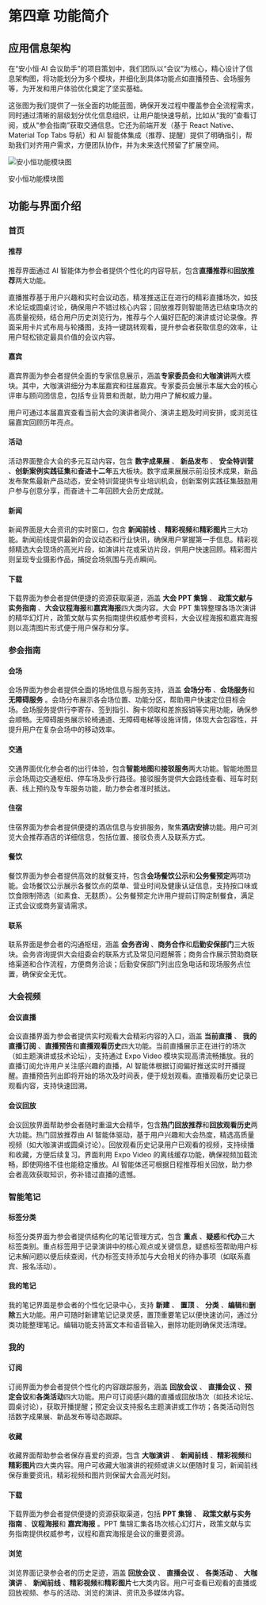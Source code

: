 
# 第四章 功能简介

## 应用信息架构

在“安小恒·AI 会议助手”的项目策划中，我们团队以“会议”为核心，精心设计了信息架构图，将功能划分为多个模块，并细化到具体功能点如直播预告、会场服务等，为开发和用户体验优化奠定了坚实基础。

这张图为我们提供了一张全面的功能蓝图，确保开发过程中覆盖参会全流程需求，同时通过清晰的层级划分优化信息组织，让用户能快速导航，比如从“我的”查看订阅，或从“参会指南”获取交通信息。它还为前端开发（基于 React Native、Material Top Tabs 导航）和 AI 智能体集成（推荐、提醒）提供了明确指引，帮助我们对齐用户需求，方便团队协作，并为未来迭代预留了扩展空间。

![安小恒功能模块图](img/4-1.png)

<figcaption>安小恒功能模块图</figcaption>

## 功能与界面介绍

### 首页

<div className="row row--no-gutters">
  <div className="col">
    <MdxFigure src={require("./img/4-2-1.png").default} desc={"推荐界面"} />
  </div>
  <div className="col">
    <MdxFigure src={require("./img/4-2-2.png").default} desc={"嘉宾界面"} />
  </div>
  <div className="col">
    <MdxFigure src={require("./img/4-2-3.png").default} desc={"活动界面"} />
  </div>
  <div className="col">
    <MdxFigure src={require("./img/4-2-4.png").default} desc={"新闻界面"} />
  </div>
  <div className="col">
    <MdxFigure src={require("./img/4-2-5.png").default} desc={"下载界面"} />
  </div>
</div>

#### 推荐

推荐界面通过 AI 智能体为参会者提供个性化的内容导航，包含**直播推荐**和**回放推荐**两大功能。

直播推荐基于用户兴趣和实时会议动态，精准推送正在进行的精彩直播场次，如技术论坛或圆桌讨论，确保用户不错过核心内容；回放推荐则智能筛选已结束场次的高质量视频，结合用户历史浏览行为，推荐与个人偏好匹配的演讲或讨论录像。界面采用卡片式布局与轮播图，支持一键跳转观看，提升参会者获取信息的效率，让用户轻松锁定最具价值的会议内容。

#### 嘉宾

嘉宾界面为参会者提供全面的专家信息展示，涵盖**专家委员会**和**大咖演讲**两大模块。其中，大咖演讲细分为本届嘉宾和往届嘉宾。专家委员会展示本届大会的核心评审与顾问团信息，包括专业背景和贡献，助力用户了解权威力量。

用户可通过本届嘉宾查看当前大会的演讲者简介、演讲主题及时间安排，或浏览往届嘉宾回顾历年亮点。

#### 活动

活动界面整合大会的多元互动内容，包含 **数字成果展** 、 **新品发布** 、 **安全特训营** 、**创新案例实践征集**和**奋进十二年**五大板块。数字成果展展示前沿技术成果，新品发布聚焦最新产品动态，安全特训营提供专业培训机会，创新案例实践征集鼓励用户参与创意分享，而奋进十二年回顾大会历史成就。

#### 新闻

新闻界面是大会资讯的实时窗口，包含 **新闻前线** 、**精彩视频**和**精彩图片**三大功能。新闻前线提供最新的会议动态和行业快讯，确保用户掌握第一手信息。精彩视频精选大会现场的高光片段，如演讲片花或采访片段，供用户快速回顾。精彩图片则呈现专业摄影作品，捕捉会场氛围与亮点瞬间。

#### 下载

下载界面为参会者提供便捷的资源获取渠道，涵盖 **大会 PPT 集锦** 、 **政策文献与实务指南** 、**大会议程海报**和**嘉宾海报**四大类内容。大会 PPT 集锦整理各场次演讲的精华幻灯片，政策文献与实务指南提供权威参考资料，大会议程海报和嘉宾海报则以高清图片形式便于用户保存和分享。

### 参会指南

<div className="row row--no-gutters">
  <div className="col">
    <MdxFigure src={require("./img/4-3-1.png").default} desc={"会场界面"} />
  </div>
  <div className="col">
    <MdxFigure src={require("./img/4-3-2.png").default} desc={"交通界面"} />
  </div>
  <div className="col">
    <MdxFigure src={require("./img/4-3-3.png").default} desc={"住宿界面"} />
  </div>
  <div className="col">
    <MdxFigure src={require("./img/4-3-4.png").default} desc={"餐饮界面"} />
  </div>
  <div className="col">
    <MdxFigure src={require("./img/4-3-5.png").default} desc={"联系界面"} />
  </div>
</div>

#### 会场

会场界面为参会者提供全面的场地信息与服务支持，涵盖 **会场分布** 、**会场服务**和 **无障碍服务** 。会场分布展示各会场位置、功能分区，帮助用户快速定位目标会场。会场服务提供行李寄存、签到指引、胸卡领取和差旅报销等实用功能，确保参会顺畅。无障碍服务展示轮椅通道、无障碍电梯等设施详情，体现大会包容性，并提升用户在复杂会场中的移动效率。

#### 交通

交通界面优化参会者的出行体验，包含**智能地图**和**接驳服务**两大功能。智能地图显示会场周边交通枢纽、停车场及步行路径。接驳服务提供大会路线查看、班车时刻表、线上预约及专车服务功能，助力参会者准时抵达。

#### 住宿

住宿界面为参会者提供便捷的酒店信息与安排服务，聚焦**酒店安排**功能。用户可浏览大会推荐酒店的详细信息，包括位置、接驳负责人及联系方式。

#### 餐饮

餐饮界面为参会者提供高效的就餐支持，包含**会场餐饮公示**和**公务餐预定**两项功能。会场餐饮公示展示各餐饮点的菜单、营业时间及健康认证信息，支持按口味或饮食限制筛选（如素食、无麸质）。公务餐预定允许用户提前订购定制餐食，满足正式会议或商务宴请需求。

#### 联系

联系界面是参会者的沟通枢纽，涵盖 **会务咨询** 、**商务合作**和**后勤安保部门**三大板块。会务咨询提供大会组委会的联系方式及常见问题解答；商务合作展示赞助商联络渠道和合作流程，方便商务洽谈；后勤安保部门列出应急电话和现场服务点位置，确保安全无忧。

### 大会视频

<div className="row row--no-gutters">
  <div className="col">
    <MdxFigure src={require("./img/4-4-1.png").default} desc={"直播界面"} />
  </div>
  <div className="col">
    <MdxFigure src={require("./img/4-4-2.png").default} desc={"回放界面"} />
  </div>
</div>

#### 会议直播

会议直播界面为参会者提供实时观看大会精彩内容的入口，涵盖 **当前直播** 、 **我的直播订阅** 、**直播预告**和**直播观看历史**四大功能。当前直播展示正在进行的场次（如主题演讲或技术论坛），支持通过 Expo Video 模块实现高清流畅播放。我的直播订阅允许用户关注感兴趣的直播，AI 智能体根据订阅偏好推送实时开播提醒。直播预告列出即将开始的场次及时间表，便于规划观看。直播观看历史记录已观看内容，支持快速回溯。

#### 会议回放

会议回放界面帮助参会者随时重温大会精华，包含**热门回放推荐**和**回放观看历史**两大功能。热门回放推荐由 AI 智能体驱动，基于用户兴趣和大会热度，精选高质量视频（如大咖演讲或圆桌讨论）。回放观看历史记录用户已观看的视频，支持续播和收藏，方便后续复习。界面利用 Expo Video 的离线缓存功能，确保视频加载流畅，即使网络不佳也能稳定播放。AI 智能体还可根据日程推荐相关回放，助力参会者高效获取知识，弥补错过直播的遗憾。

### 智能笔记

<div className="row row--no-gutters">
  <div className="col">
    <MdxFigure src={require("./img/4-5-1.png").default} desc={"标签分类界面"} />
  </div>
  <div className="col">
    <MdxFigure src={require("./img/4-5-2.png").default} desc={"我的笔记界面"} />
  </div>
</div>

#### 标签分类

标签分类界面为参会者提供结构化的笔记管理方式，包含 **重点** 、**疑惑**和**代办**三大标签类别。重点标签用于记录演讲中的核心观点或关键信息，疑惑标签帮助用户标记未解问题以便后续查阅，代办标签支持添加与大会相关的待办事项（如联系嘉宾、报名活动）。

#### 我的笔记

我的笔记界面是参会者的个性化记录中心，支持 **新建** 、 **置顶** 、 **分类** 、**编辑**和**删除**五大功能。用户可随时新建笔记记录灵感，置顶重要笔记以便快速访问，通过分类功能整理笔记。编辑功能支持富文本和语音输入，删除功能则确保灵活清理。

### 我的

<div className="row row--no-gutters">
  <div className="col">
    <MdxFigure src={require("./img/4-6-1.png").default} desc={"订阅界面"} />
  </div>
  <div className="col">
    <MdxFigure src={require("./img/4-6-2.png").default} desc={"收藏界面"} />
  </div>
  <div className="col">
    <MdxFigure src={require("./img/4-6-3.png").default} desc={"下载界面"} />
  </div>
  <div className="col">
    <MdxFigure src={require("./img/4-6-4.png").default} desc={"浏览界面"} />
  </div>
</div>

#### 订阅

订阅界面为参会者提供个性化的内容跟踪服务，涵盖 **回放会议** 、 **直播会议** 、**预定会议**和**各类活动**四大功能。用户可订阅感兴趣的直播或回放场次（如技术论坛、圆桌讨论），获取开播提醒；预定会议支持报名主题演讲或工作坊；各类活动则包括数字成果展、新品发布等动态跟踪。

#### 收藏

收藏界面帮助参会者保存喜爱的资源，包含 **大咖演讲** 、 **新闻前线** 、**精彩视频**和**精彩图片**四大类内容。用户可收藏大咖演讲的视频或讲义以便随时复习，新闻前线保存重要资讯，精彩视频和图片则保留大会高光时刻。

#### 下载

下载界面为参会者提供便捷的资源获取渠道，包括 **PPT 集锦** 、 **政策文献与实务指南** 、**议程海报**和 **嘉宾海报** 。PPT 集锦汇集各场次核心幻灯片，政策文献与实务指南提供权威参考，议程和嘉宾海报是会议的重要资源。

#### 浏览

浏览界面记录参会者的历史足迹，涵盖 **回放会议** 、 **直播会议** 、 **各类活动** 、 **大咖演讲** 、 **新闻前线** 、**精彩视频**和**精彩图片**七大类内容。用户可查看已观看的直播或回放视频、参与的活动、浏览的演讲、资讯及多媒体内容。
